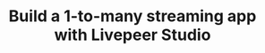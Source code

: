 ---
title: Build a 1-to-many streaming app with Livepeer Studio
description: ''
icon: 'fa-solid fa-play'
---